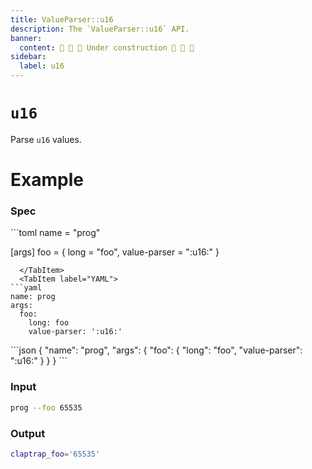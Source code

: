 ```yaml
---
title: ValueParser::u16
description: The `ValueParser::u16` API.
banner:
  content: 🚧 🚧 🚧 Under construction 🚧 🚧 🚧
sidebar:
  label: u16
---
```



# `u16` <LinkButton href="https://docs.rs/clap/latest/clap/value_parser/fn.u16.html" icon="open-book" variant="minimal"></LinkButton>

<Badge text="since 0.1.0" size="small" />

Parse `u16` values.

# Example

### Spec

<Tabs syncKey="format">
  <TabItem label="TOML">
```toml
name = "prog"

[args]
foo = { long = "foo", value-parser = ":u16:" }
```
  </TabItem>
  <TabItem label="YAML">
```yaml
name: prog
args:
  foo:
    long: foo
    value-parser: ':u16:'
```
  </TabItem>
  <TabItem label="JSON">
```json
{
  "name": "prog",
  "args": {
    "foo": {
      "long": "foo",
      "value-parser": ":u16:"
    }
  }
}
```
  </TabItem>
</Tabs>

### Input

```bash
prog --foo 65535
```

### Output

```bash
claptrap_foo='65535'
```
